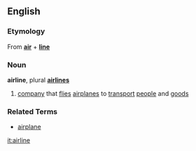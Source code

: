 ==English==
===Etymology===
From '''[[air]]''' + '''[[line]]'''

===Noun===
'''airline''', plural '''[[airlines]]'''
{{wikipedia}}
# [[company]] that [[flies]] [[airplane]]s to [[transport]] [[people]] and [[goods]]

===Related Terms===
*[[airplane]]

[[it:airline]]